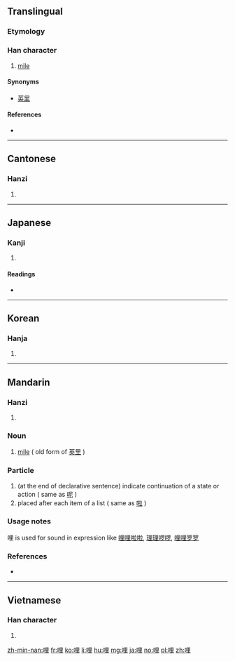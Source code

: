 ==Translingual==

===Etymology===
{{Han compound|口|里|c1=s|c2=p|ls=psc}}

===Han character===
{{Han char|rn=30|rad=口|as=07|sn=10|four=66014|canj=RWG|ids=⿰口里}}

# [[mile]]

====Synonyms====
* [[英里]]

====References====
* {{Han ref|kx=0190.160|dkj=03649|dj=0409.320|hdz=10629.030|uh=54E9|ud=21737|bh=ADF9|bd=44537}}

----

==Cantonese==

===Hanzi===
{{yue-hanzi|jyut=[[le1]], [[lei5]], [[li1]]|y=le1, lei5, li1}}

# {{defn|lang=yue|sort=口07}}

----

==Japanese==

===Kanji===
{{ja-kanji|grade=n|rs=口07}}

# {{defn|lang=ja|sort=口07}}

====Readings====
* {{ja-readings|on=[[り]] (ri)|kun=[[わい]] (wai), [[マイル]] (mairu)}}

----

==Korean==

===Hanja===
{{ko-hanja|hangeul=리|rv=ri|mr=ri}}

# {{defn|lang=ko|sort=口07}}

----

==Mandarin==

===Hanzi===
{{cmn-hanzi|pin=[[lī]] ([[li1]])|wg=li<sup>1</sup>}}

# {{defn|lang=cmn|sort=口07}}

===Noun===
{{cmn-noun|ts|pin=lǐ|pint=li3}}

# [[mile]] ( old form of [[英里]] )

===Particle===
{{cmn-part|ts|pin=li|pint=li5}}

# (at the end of declarative sentence) indicate continuation of a state or action ( same as [[呢]] )
# placed after each item of a list ( same as [[啦]] )

===Usage notes===
哩 is used for sound in expression like [[哩哩啦啦]], [[理理啰啰]], [[哩哩罗罗]]

===References===
* {{cite web
|url=http://www.mdbg.net/chindict/chindict.php?page=worddict&wdrst=0&wdqb=哩
|title=哩
|work=MDBG English to Chinese dictionary ( Based on CC-CEDICT )
|language=Mandarin/English
|accessdate=2014-03-03}}

----

==Vietnamese==

===Han character===
{{vi-hantu|[[lý]], [[ré]], [[lí]], [[rí]]|rs=口07}}

# {{defn|lang=vi|sort=口07}}

[[zh-min-nan:哩]]
[[fr:哩]]
[[ko:哩]]
[[li:哩]]
[[hu:哩]]
[[mg:哩]]
[[ja:哩]]
[[no:哩]]
[[pl:哩]]
[[zh:哩]]